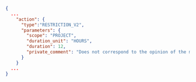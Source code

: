 ```json
{
  ...
    "action": {
      "type":"RESTRICTION_V2",
      "parameters": {
        "scope": "PROJECT",
        "duration_unit": "HOURS",
        "duration": 12,
        "private_comment": "Does not correspond to the opinion of the majority"
      }
    }
  ...
}
```